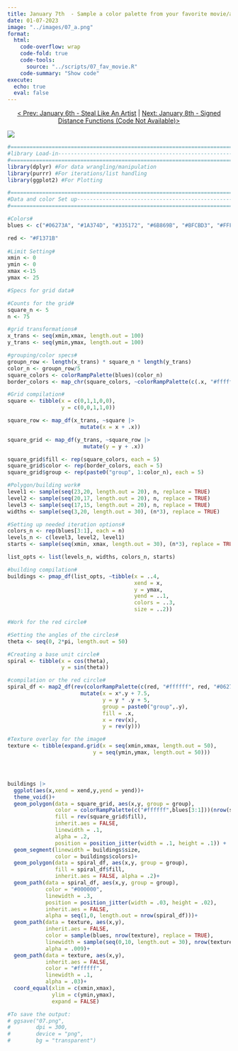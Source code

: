 ```yaml
---
title: January 7th  - Sample a color palette from your favorite movie/album cover
date: 01-07-2023
image: "../images/07_a.png"
format:
  html:
    code-overflow: wrap
    code-fold: true
    code-tools:
      source: "../scripts/07_fav_movie.R"
    code-summary: "Show code"
execute:
  echo: true
  eval: false
---
```


<center>[\< Prev: January 6th - Steal Like An Artist](day_06.qmd) \| [Next: January 8th - Signed Distance Functions (Code Not Available)\>](day_08.qmd)</center>

![](/images/07_a.png){fig-alt="An image that samples the movie poster for Inception's color palette. three areas of blue bars are coming down from the top of the image. A jittering grid is in the background. The background color is a gradient that fades to white towards the bottom of the image. The focal point is multiple red circles of varying sizes that lie together in one big circle near the bottom of the image." fig-align="center"}

```r
#=============================================================================#
#library Load-in---------------------------------------------------------------
#=============================================================================#
library(dplyr) #For data wrangling/manipulation
library(purrr) #For iterations/list handling
library(ggplot2) #For Plotting

#=============================================================================#
#Data and color Set up----------------------------------------------------------
#===========================================================================#

#Colors#
blues <- c("#06273A", "#1A374D", "#335172", "#6B869B", "#BFCBD3", "#FFFFFF")

red <- "#F1371B"
  
#Limit Setting#
xmin <- 0
ymin <- 0
xmax <-15
ymax <- 25

#Specs for grid data#

#Counts for the grid#
square_n <- 5
n <- 75

#grid transformations#
x_trans <- seq(xmin,xmax, length.out = 100)
y_trans <- seq(ymin,ymax, length.out = 100)

#grouping/color specs#
groupn_row <- length(x_trans) * square_n * length(y_trans)
color_n <- groupn_row/5
square_colors <- colorRampPalette(blues)(color_n)
border_colors <- map_chr(square_colors, ~colorRampPalette(c(.x, "#ffffff"))(10)[7])

#Grid compilation#
square <- tibble(x = c(0,1,1,0,0),
                 y = c(0,0,1,1,0))

square_row <- map_df(x_trans, ~square |>
                       mutate(x = x + .x))

square_grid <- map_df(y_trans, ~square_row |>
                        mutate(y = y + .x))

square_grid$fill <- rep(square_colors, each = 5)
square_grid$color <- rep(border_colors, each = 5)
square_grid$group <- rep(paste0("group", 1:color_n), each = 5)

#Polygon/building work#
level1 <- sample(seq(23,20, length.out = 20), n, replace = TRUE)
level2 <- sample(seq(20,17, length.out = 20), n, replace = TRUE)
level3 <- sample(seq(17,15, length.out = 20), n, replace = TRUE)
widths <- sample(seq(3,20, length.out = 30), (n*3), replace = TRUE)

#Setting up needed iteration options#
colors_n <- rep(blues[3:1], each = n)
levels_n <- c(level3, level2, level1)
starts <- sample(seq(xmin, xmax, length.out = 30), (n*3), replace = TRUE)

list_opts <- list(levels_n, widths, colors_n, starts)

#building compilation#
buildings <- pmap_df(list_opts, ~tibble(x = ..4,
                                        xend = x,
                                        y = ymax,
                                        yend = ..1,
                                        colors = ..3,
                                        size = ..2))

#Work for the red circle#

#Setting the angles of the circles#
theta <- seq(0, 2*pi, length.out = 50)

#Creating a base unit circle#
spiral <- tibble(x = cos(theta),
                 y = sin(theta))

#compilation or the red circle#
spiral_df <- map2_df(rev(colorRampPalette(c(red, "#ffffff", red, "#06273A"))(50)), seq(0,6, length.out = 50), ~spiral |>
                       mutate(x = x*.y + 7.5,
                              y = y * .y + 5,
                              group = paste0("group",.y),
                              fill = .x,
                              x = rev(x),
                              y = rev(y)))

#Texture overlay for the image#
texture <- tibble(expand.grid(x = seq(xmin,xmax, length.out = 50),
                           y = seq(ymin,ymax, length.out = 50)))




buildings |>
  ggplot(aes(x,xend = xend,y,yend = yend))+
  theme_void()+
  geom_polygon(data = square_grid, aes(x,y, group = group), 
               color = colorRampPalette(c("#ffffff",blues[3:1]))(nrow(square_grid)), 
               fill = rev(square_grid$fill), 
               inherit.aes = FALSE,
               linewidth = .1, 
               alpha = .2, 
               position = position_jitter(width = .1, height = .1)) +
  geom_segment(linewidth = buildings$size,
               color = buildings$colors)+
  geom_polygon(data = spiral_df, aes(x,y, group = group), 
               fill = spiral_df$fill, 
               inherit.aes = FALSE, alpha = .2)+
  geom_path(data = spiral_df, aes(x,y, group = group), 
            color = "#000000", 
            linewidth = .3, 
            position = position_jitter(width = .03, height = .02), 
            inherit.aes = FALSE, 
            alpha = seq(1,0, length.out = nrow(spiral_df)))+
  geom_path(data = texture, aes(x,y), 
            inherit.aes = FALSE, 
            color = sample(blues, nrow(texture), replace = TRUE), 
            linewidth = sample(seq(0,10, length.out = 30), nrow(texture), replace = TRUE), 
            alpha = .009)+
  geom_path(data = texture, aes(x,y), 
            inherit.aes = FALSE, 
            color = "#ffffff", 
            linewidth = .1, 
            alpha = .03)+
  coord_equal(xlim = c(xmin,xmax),
              ylim = c(ymin,ymax),
              expand = FALSE)

#To save the output:
# ggsave("07.png",
#        dpi = 300,
#        device = "png",
#        bg = "transparent")

```
